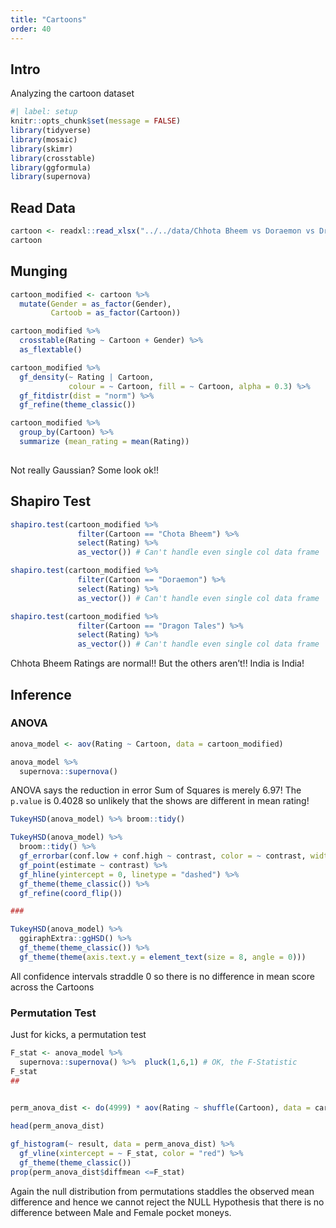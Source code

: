 ```yaml
---
title: "Cartoons"
order: 40
---
```


## Intro

Analyzing the cartoon dataset

```r
#| label: setup
knitr::opts_chunk$set(message = FALSE)
library(tidyverse)
library(mosaic)
library(skimr)
library(crosstable)
library(ggformula)
library(supernova)
```

## Read Data

```r
cartoon <- readxl::read_xlsx("../../data/Chhota Bheem vs Doraemon vs Dragon Tales.xlsx")
cartoon
```

## Munging

```r
cartoon_modified <- cartoon %>%
  mutate(Gender = as_factor(Gender),
         Cartoob = as_factor(Cartoon))
```

```r
cartoon_modified %>% 
  crosstable(Rating ~ Cartoon + Gender) %>% 
  as_flextable()
```

```r
cartoon_modified %>% 
  gf_density(~ Rating | Cartoon,
             colour = ~ Cartoon, fill = ~ Cartoon, alpha = 0.3) %>% 
  gf_fitdistr(dist = "norm") %>% 
  gf_refine(theme_classic())

cartoon_modified %>% 
  group_by(Cartoon) %>% 
  summarize (mean_rating = mean(Rating))
             
```

Not really Gaussian? Some look ok!!

## Shapiro Test

```r

shapiro.test(cartoon_modified %>% 
               filter(Cartoon == "Chota Bheem") %>% 
               select(Rating) %>%  
               as_vector()) # Can't handle even single col data frame

shapiro.test(cartoon_modified %>% 
               filter(Cartoon == "Doraemon") %>% 
               select(Rating) %>%  
               as_vector()) # Can't handle even single col data frame

shapiro.test(cartoon_modified %>% 
               filter(Cartoon == "Dragon Tales") %>% 
               select(Rating) %>%  
               as_vector()) # Can't handle even single col data frame

```

Chhota Bheem Ratings are normal!! But the others aren't!! India is
India!

## Inference

### ANOVA

```r
anova_model <- aov(Rating ~ Cartoon, data = cartoon_modified) 

anova_model %>% 
  supernova::supernova()

```

ANOVA says the reduction in error Sum of Squares is merely 6.97! The
`p.value` is $0.4028$ so unlikely that the shows are different in mean
rating!

```r
TukeyHSD(anova_model) %>% broom::tidy()

TukeyHSD(anova_model) %>% 
  broom::tidy() %>% 
  gf_errorbar(conf.low + conf.high ~ contrast, color = ~ contrast, width = 0.2, linewidth = 1) %>% 
  gf_point(estimate ~ contrast) %>% 
  gf_hline(yintercept = 0, linetype = "dashed") %>% 
  gf_theme(theme_classic()) %>% 
  gf_refine(coord_flip())

###

TukeyHSD(anova_model) %>% 
  ggiraphExtra::ggHSD() %>% 
  gf_theme(theme_classic()) %>% 
  gf_theme(theme(axis.text.y = element_text(size = 8, angle = 0)))

```

All confidence intervals straddle 0 so there is no difference in mean
score across the Cartoons

### Permutation Test

Just for kicks, a permutation test

```r

F_stat <- anova_model %>% 
  supernova::supernova() %>%  pluck(1,6,1) # OK, the F-Statistic
F_stat
##

  
perm_anova_dist <- do(4999) * aov(Rating ~ shuffle(Cartoon), data = cartoon_modified) %>% supernova() %>% pluck(1,6,1)  

head(perm_anova_dist)

gf_histogram(~ result, data = perm_anova_dist) %>% 
  gf_vline(xintercept = ~ F_stat, color = "red") %>% 
  gf_theme(theme_classic())
prop(perm_anova_dist$diffmean <=F_stat)
```

Again the null distribution from permutations staddles the observed mean
difference and hence we cannot reject the NULL Hypothesis that there is
no difference between Male and Female pocket moneys.
